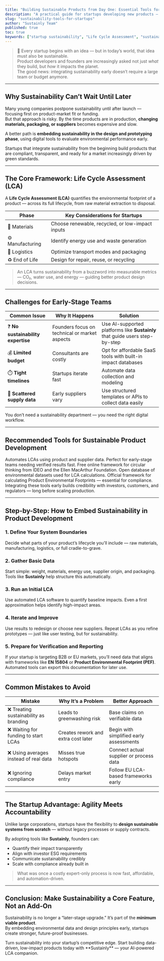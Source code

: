 ```yaml
---
title: "Building Sustainable Products from Day One: Essential Tools for Startups"
description: "A practical guide for startups developing new products — learn how to integrate sustainability from the start using accessible tools like Life Cycle Assessment (LCA) platforms."
slug: "sustainability-tools-for-startups"
author: "Sustainly Team"
published: true
toc: true
keywords: ["startup sustainability", "Life Cycle Assessment", "sustainable product design", "eco innovation", "LCA tools", "Sustainly", "environmental impact"]
---
```


> 🚀 Every startup begins with an idea — but in today’s world, that idea must also be sustainable.  
> Product developers and founders are increasingly asked not just *what* they build, but *how* it impacts the planet.  
> The good news: integrating sustainability early doesn’t require a large team or budget anymore.

---

## Why Sustainability Can’t Wait Until Later

Many young companies postpone sustainability until after launch — focusing first on product-market fit or funding.  
But that approach is risky. By the time products are in production, **changing materials, packaging, or suppliers** becomes expensive and slow.

A better path is **embedding sustainability in the design and prototyping phase**, using digital tools to evaluate environmental performance early.

<Callout icon="leaf" color="#22C55E">
Startups that integrate sustainability from the beginning build products that are compliant, transparent, and ready for a market increasingly driven by green standards.
</Callout>

---

## The Core Framework: Life Cycle Assessment (LCA)

A **Life Cycle Assessment (LCA)** quantifies the environmental footprint of a product — across its full lifecycle, from raw material extraction to disposal.

| Phase | Key Considerations for Startups |
|--------|--------------------------------|
| 🌾 Materials | Choose renewable, recycled, or low-impact inputs |
| ⚙️ Manufacturing | Identify energy use and waste generation |
| 🚚 Logistics | Optimize transport modes and packaging |
| ♻️ End of Life | Design for repair, reuse, or recycling |

> An LCA turns sustainability from a buzzword into measurable metrics — CO₂, water use, and energy — guiding better product design decisions.

---

## Challenges for Early-Stage Teams

| Common Issue | Why It Happens | Solution |
|---------------|----------------|-----------|
| ❓ **No sustainability expertise** | Founders focus on technical or market aspects | Use AI-supported platforms like **Sustainly** that guide users step-by-step |
| 💰 **Limited budget** | Consultants are costly | Opt for affordable SaaS tools with built-in impact databases |
| ⏱️ **Tight timelines** | Startups iterate fast | Automate data collection and modeling |
| 🔗 **Scattered supply data** | Early suppliers vary | Use structured templates or APIs to collect data easily |

<Tip>You don’t need a sustainability department — you need the right digital workflow.</Tip>

---

## Recommended Tools for Sustainable Product Development

<Columns cols={2}>
  <Card title="🌿 Sustainly" icon="bar-chart" href="https://www.sustainly.ai">
    Automates LCAs using product and supplier data. Perfect for early-stage teams needing verified results fast.
  </Card>
  <Card title="🔁 Circular Design Guide" icon="book-open">
    Free online framework for circular thinking from IDEO and the Ellen MacArthur Foundation.
  </Card>
</Columns>

<Columns cols={2}>
  <Card title="📦 EcoInvent Database" icon="database">
    Open database of environmental datasets used for LCA calculations.
  </Card>
  <Card title="📊 EU PEF Guidelines" icon="file-text">
    Official framework for calculating Product Environmental Footprints — essential for compliance.
  </Card>
</Columns>

<Callout icon="sparkles" color="#16A34A">
Integrating these tools early builds credibility with investors, customers, and regulators — long before scaling production.
</Callout>

---

## Step-by-Step: How to Embed Sustainability in Product Development

### 1. **Define Your System Boundaries**
Decide what parts of your product’s lifecycle you’ll include — raw materials, manufacturing, logistics, or full cradle-to-grave.

### 2. **Gather Basic Data**
Start simple: weight, materials, energy use, supplier origin, and packaging. Tools like **Sustainly** help structure this automatically.

### 3. **Run an Initial LCA**
Use automated LCA software to quantify baseline impacts. Even a first approximation helps identify high-impact areas.

### 4. **Iterate and Improve**
Use results to redesign or choose new suppliers. Repeat LCAs as you refine prototypes — just like user testing, but for sustainability.

### 5. **Prepare for Verification and Reporting**
If your startup is targeting B2B or EU markets, you’ll need data that aligns with frameworks like **EN 15804** or **Product Environmental Footprint (PEF)**.  
Automated tools can export this documentation for later use.

---

## Common Mistakes to Avoid

| Mistake | Why It’s a Problem | Better Approach |
|----------|--------------------|----------------|
| ❌ Treating sustainability as branding | Leads to greenwashing risk | Base claims on verifiable data |
| ❌ Waiting for funding to start LCAs | Creates rework and extra cost later | Begin with simplified early assessments |
| ❌ Using averages instead of real data | Misses true hotspots | Connect actual supplier or process data |
| ❌ Ignoring compliance | Delays market entry | Follow EU LCA-based frameworks early |

---

## The Startup Advantage: Agility Meets Accountability

Unlike large corporations, startups have the flexibility to **design sustainable systems from scratch** — without legacy processes or supply contracts.

By adopting tools like **Sustainly**, founders can:
- Quantify their impact transparently  
- Align with investor ESG requirements  
- Communicate sustainability credibly  
- Scale with compliance already built in  

> What was once a costly expert-only process is now fast, affordable, and automation-driven.

---

## Conclusion: Make Sustainability a Core Feature, Not an Add-On

Sustainability is no longer a “later-stage upgrade.” It’s part of the **minimum viable product**.  
By embedding environmental data and design principles early, startups create stronger, future-proof businesses.

<Callout icon="sparkles" color="#22C55E">
Turn sustainability into your startup’s competitive edge.  
Start building data-driven, low-impact products today with **Sustainly** — your AI-powered LCA companion.
</Callout>



